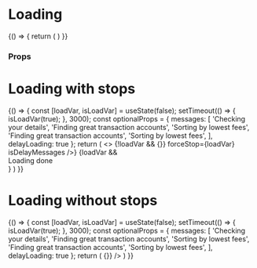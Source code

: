 
<Meta title="Components|Loading" component={Loading} />

# Loading
<Preview>
  <Story name="Loading">
    {() => {
     return (
        <Loading />
      )
    }}
  </Story>
</Preview>

### Props

<Props of={Loading} />

# Loading with stops
<Story name="Loading with stops">
  {() => {
    const [loadVar, isLoadVar] = useState(false);
    setTimeout(() => {
      isLoadVar(true);
    }, 3000);
    const optionalProps = {
      messages: [
        'Checking your details',
        'Finding great transaction accounts',
        'Sorting by lowest fees',
        'Finding great transaction accounts',
        'Sorting by lowest fees',
      ],
      delayLoading: true
    };
    return (
      <>
        {!loadVar && <Loading {...optionalProps} onLoaded={() => {}} forceStop={loadVar} isDelayMessages />}
        {loadVar && <div style={{fontSize: '30px'}}>Loading done</div>}
      </>
    )
  }}
</Story>

# Loading without stops
<Story name="Loading without stops">
  {() => {
    const [loadVar, isLoadVar] = useState(false);
    setTimeout(() => {
      isLoadVar(true);
    }, 3000);
    const optionalProps = {
      messages: [
        'Checking your details',
        'Finding great transaction accounts',
        'Sorting by lowest fees',
        'Finding great transaction accounts',
        'Sorting by lowest fees',
      ],
      delayLoading: true
    };
   return (
      <Loading {...optionalProps} maxProgress={90} onLoaded={() => {}} />
    )
  }}
</Story>
